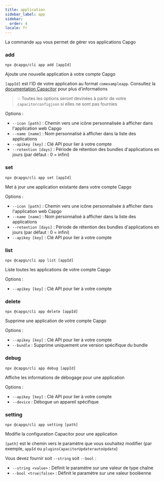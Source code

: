 ```yaml
---
title: application
sidebar_label: app
sidebar:
  order: 4
locale: fr
---
```


La commande `app` vous permet de gérer vos applications Capgo

### add

`npx @capgo/cli app add [appId]`

Ajoute une nouvelle application à votre compte Capgo

`[appId]` est l'ID de votre application au format `comexampleapp`. Consultez la [documentation Capacitor](https://capacitorjs.com/docs/cli/commands/init/) pour plus d'informations

> 💡 Toutes les options seront devinées à partir de votre `capacitorconfigjson` si elles ne sont pas fournies

Options :

- `--icon [path]` : Chemin vers une icône personnalisée à afficher dans l'application web Capgo
- `--name [name]` : Nom personnalisé à afficher dans la liste des applications
- `--apikey [key]` : Clé API pour lier à votre compte
- `--retention [days]` : Période de rétention des bundles d'applications en jours (par défaut : 0 = infini)

### set

`npx @capgo/cli app set [appId]`

Met à jour une application existante dans votre compte Capgo

Options :

- `--icon [path]` : Chemin vers une icône personnalisée à afficher dans l'application web Capgo
- `--name [name]` : Nom personnalisé à afficher dans la liste des applications
- `--retention [days]` : Période de rétention des bundles d'applications en jours (par défaut : 0 = infini)
- `--apikey [key]` : Clé API pour lier à votre compte

### list

`npx @capgo/cli app list [appId]`

Liste toutes les applications de votre compte Capgo

Options :

- `--apikey [key]` : Clé API pour lier à votre compte

### delete

`npx @capgo/cli app delete [appId]`

Supprime une application de votre compte Capgo

Options :

- `--apikey [key]` : Clé API pour lier à votre compte
- `--bundle` : Supprime uniquement une version spécifique du bundle

### debug

`npx @capgo/cli app debug [appId]`

Affiche les informations de débogage pour une application

Options :

- `--apikey [key]` : Clé API pour lier à votre compte
- `--device` : Débogue un appareil spécifique

### setting

`npx @capgo/cli app setting [path]`

Modifie la configuration Capacitor pour une application

`[path]` est le chemin vers le paramètre que vous souhaitez modifier (par exemple, `appId` ou `pluginsCapacitorUpdaterautoUpdate`)

Vous devez fournir soit `--string` soit `--bool` :

- `--string <value>` : Définit le paramètre sur une valeur de type chaîne
- `--bool <true|false>` : Définit le paramètre sur une valeur booléenne
